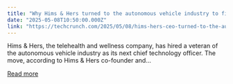 ```yaml
---
title: "Why Hims & Hers turned to the autonomous vehicle industry to find an AI-savvy CTO"
date: "2025-05-08T10:50:00.000Z"
link: "https://techcrunch.com/2025/05/08/hims-hers-ceo-turned-to-the-autonomous-vehicle-industry-to-find-an-ai-savvy-exec/"
---
```


Hims &#38; Hers, the telehealth and wellness company, has hired a veteran of the autonomous vehicle industry as its next chief technology officer. The move, according to Hims &#38; Hers co-founder and...

[Read more](https://techcrunch.com/2025/05/08/hims-hers-ceo-turned-to-the-autonomous-vehicle-industry-to-find-an-ai-savvy-exec/)
